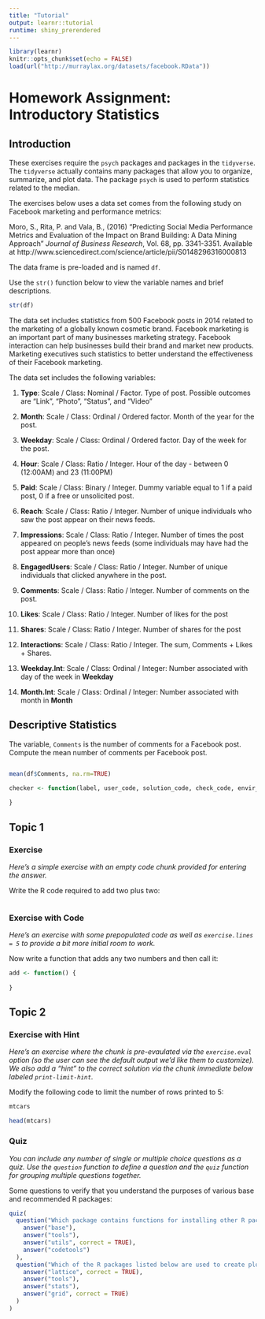 ```yaml
---
title: "Tutorial"
output: learnr::tutorial
runtime: shiny_prerendered
---
```


```r
library(learnr)
knitr::opts_chunk$set(echo = FALSE)
load(url("http://murraylax.org/datasets/facebook.RData"))
```

# Homework Assignment: Introductory Statistics #

## Introduction ##
These exercises require the `psych` packages and packages in the `tidyverse`. The `tidyverse` actually contains many packages that allow you to organize, summarize, and plot data. The package `psych` is used to perform statistics related to the median. 

The exercises below uses a data set comes from the following study on Facebook marketing and performance metrics:

Moro, S., Rita, P. and Vala, B., (2016) "Predicting Social Media Performance Metrics and Evaluation of the Impact on Brand Building: A Data Mining Approach" *Journal of Business Research*, Vol. 68, pp. 3341-3351. Available at http://www.sciencedirect.com/science/article/pii/S0148296316000813

The data frame is pre-loaded and is named `df`.

Use the `str()` function below to view the variable names and brief descriptions.
```r
str(df)
```

The data set includes statistics from 500 Facebook posts in 2014 related to the marketing of a globally known cosmetic brand. Facebook marketing is an important part of many businesses marketing strategy. Facebook interaction can help businesses build their brand and market new products. Marketing executives such statistics to better understand the effectiveness of their Facebook marketing.

The data set includes the following variables:

1. **Type**: Scale / Class: Nominal / Factor. Type of post. Possible outcomes are "Link", "Photo", "Status", and "Video"

2. **Month**: Scale / Class: Ordinal / Ordered factor. Month of the year for the post.

3. **Weekday**: Scale / Class: Ordinal / Ordered factor. Day of the week for the post.

4. **Hour**: Scale / Class: Ratio / Integer. Hour of the day - between 0 (12:00AM) and 23 (11:00PM)

5. **Paid**: Scale / Class: Binary / Integer. Dummy variable equal to 1 if a paid post, 0 if a free or unsolicited post.

6. **Reach**: Scale / Class: Ratio / Integer. Number of unique individuals who saw the post appear on their news feeds.

7. **Impressions**: Scale / Class: Ratio / Integer. Number of times the post appeared on people's news feeds (some individuals may have had the post appear more than once)

8. **EngagedUsers**: Scale / Class: Ratio / Integer. Number of unique individuals that clicked anywhere in the post. 

9. **Comments**: Scale / Class: Ratio / Integer. Number of comments on the post.

10. **Likes**: Scale / Class: Ratio / Integer. Number of likes for the post

11. **Shares**: Scale / Class: Ratio / Integer. Number of shares for the post

12. **Interactions**: Scale / Class: Ratio / Integer. The sum, Comments + Likes + Shares.

13. **Weekday.Int**: Scale / Class: Ordinal / Integer: Number associated with day of the week in **Weekday**

14. **Month.Int**: Scale / Class: Ordinal / Integer: Number associated with month in **Month**

## Descriptive Statistics ##

The variable, `Comments` is the number of comments for a Facebook post. Compute the mean number of comments per Facebook post.
```r

```

```r
mean(df$Comments, na.rm=TRUE)
```

```r
checker <- function(label, user_code, solution_code, check_code, envir_result, evaluate_result, ...) {
  
}
```
## Topic 1

### Exercise 

*Here's a simple exercise with an empty code chunk provided for entering the answer.*

Write the R code required to add two plus two:

```r

```

### Exercise with Code

*Here's an exercise with some prepopulated code as well as `exercise.lines = 5` to provide a bit more initial room to work.*

Now write a function that adds any two numbers and then call it:

```r
add <- function() {
  
}
```

## Topic 2

### Exercise with Hint

*Here's an exercise where the chunk is pre-evaulated via the `exercise.eval` option (so the user can see the default output we'd like them to customize). We also add a "hint" to the correct solution via the chunk immediate below labeled `print-limit-hint`.*

Modify the following code to limit the number of rows printed to 5:

```r
mtcars
```

```r
head(mtcars)
```

### Quiz

*You can include any number of single or multiple choice questions as a quiz. Use the `question` function to define a question and the `quiz` function for grouping multiple questions together.*

Some questions to verify that you understand the purposes of various base and recommended R packages:

```r
quiz(
  question("Which package contains functions for installing other R packages?",
    answer("base"),
    answer("tools"),
    answer("utils", correct = TRUE),
    answer("codetools")
  ),
  question("Which of the R packages listed below are used to create plots?",
    answer("lattice", correct = TRUE),
    answer("tools"),
    answer("stats"),
    answer("grid", correct = TRUE)
  )
)
```


